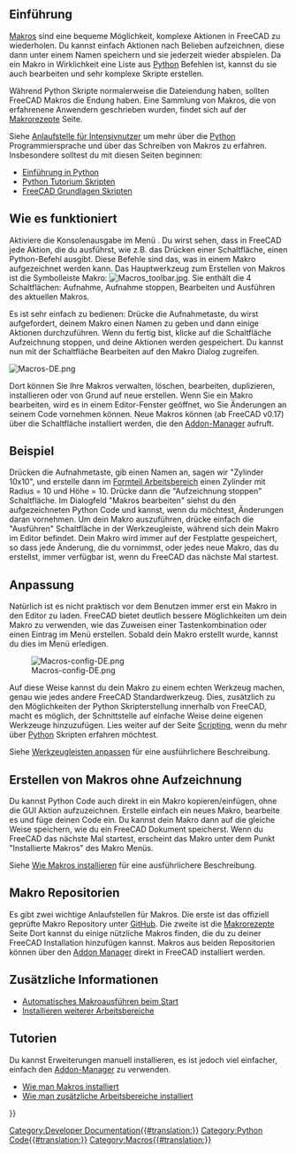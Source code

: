 <languages/>

{{Docnav/de
|[[Scripting_and_macros/de|Skripterstellung und Makros]]
|[[Scripts/de|Skripte]]
}}

{{TOCright}}

<span id="Introduction"></span>
== Einführung ==

[[Macros/de|Makros]] sind eine bequeme Möglichkeit, komplexe Aktionen in FreeCAD zu wiederholen. Du kannst einfach Aktionen nach Belieben aufzeichnen, diese dann unter einem Namen speichern und sie jederzeit wieder abspielen. Da ein Makro in Wirklichkeit eine Liste aus [[Python/de|Python]] Befehlen ist, kannst du sie auch bearbeiten und sehr komplexe Skripte erstellen.

Während Python Skripte normalerweise die Dateiendung {{incode|.py}} haben, sollten FreeCAD Makros die Endung {{incode|.FCMacro}} haben. Eine Sammlung von Makros, die von erfahrenene Anwendern geschrieben wurden, findet sich auf der [[macros_recipes/de|Makrorezepte]] Seite.

Siehe [[Power_users_hub/de|Anlaufstelle für Intensivnutzer]] um mehr über die [[Python/de|Python]] Programmiersprache und über das Schreiben von Makros zu erfahren. Insbesondere solltest du mit diesen Seiten beginnen:
* [[Introduction_to_Python/de|Einführung in Python]]
* [[Python_scripting_tutorial/de|Python Tutorium Skripten]]
* [[FreeCAD_Scripting_Basics/de|FreeCAD Grundlagen Skripten]]

<span id="How_it_works"></span>
== Wie es funktioniert ==

Aktiviere die Konsolenausgabe im Menü {{MenuCommand|Bearbeiten → Einstellungen → Python→ Makro → Skript-Befehle in Python-Konsole anzeigen}}. Du wirst sehen, dass in FreeCAD jede Aktion, die du ausführst, wie z.B. das Drücken einer Schaltfläche, einen Python-Befehl ausgibt. Diese Befehle sind das, was in einem Makro aufgezeichnet werden kann. Das Hauptwerkzeug zum Erstellen von Makros ist die Symbolleiste Makro: [[Image:Macros_toolbar.jpg]]. Sie enthält die 4 Schaltflächen: Aufnahme, Aufnahme stoppen, Bearbeiten und Ausführen des aktuellen Makros.

Es ist sehr einfach zu bedienen: Drücke die Aufnahmetaste, du wirst aufgefordert, deinem Makro einen Namen zu geben und dann einige Aktionen durchzuführen. Wenn du fertig bist, klicke auf die Schaltfläche Aufzeichnung stoppen, und deine Aktionen werden gespeichert. Du kannst nun mit der Schaltfläche Bearbeiten auf den Makro Dialog zugreifen.

[[Image:Macros-DE.png]]
{{Caption|Makro Dialog, der die im System verfügbaren Makros auflistet}}

Dort können Sie Ihre Makros verwalten, löschen, bearbeiten, duplizieren, installieren oder von Grund auf neue erstellen. Wenn Sie ein Makro bearbeiten, wird es in einem Editor-Fenster geöffnet, wo Sie Änderungen an seinem Code vornehmen können. Neue Makros können (ab FreeCAD v0.17) über die Schaltfläche {{Button|Addons...}} installiert werden, die den [[Std_AddonMgr/de|Addon-Manager]] aufruft.

<span id="Example"></span>
== Beispiel ==

Drücken die Aufnahmetaste, gib einen Namen an, sagen wir "Zylinder 10x10", und erstelle dann im [[Part_Workbench/de|Formteil Arbeitsbereich]] einen Zylinder mit Radius = 10 und Höhe = 10. Drücke dann die "Aufzeichnung stoppen" Schaltfläche. Im Dialogfeld "Makros bearbeiten" siehst du den aufgezeichneten Python Code und kannst, wenn du möchtest, Änderungen daran vornehmen. Um dein Makro auszuführen, drücke einfach die "Ausführen" Schaltfläche in der Werkzeugleiste, während sich dein Makro im Editor befindet. Dein Makro wird immer auf der Festplatte gespeichert, so dass jede Änderung, die du vornimmst, oder jedes neue Makro, das du erstellst, immer verfügbar ist, wenn du FreeCAD das nächste Mal startest.

<span id="Customizing"></span>
== Anpassung ==

Natürlich ist es nicht praktisch vor dem Benutzen immer erst ein Makro in den Editor zu laden. FreeCAD bietet deutlich bessere Möglichkeiten um dein Makro zu verwenden, wie das Zuweisen einer Tastenkombination oder einen Eintrag im Menü erstellen. Sobald dein Makro erstellt wurde, kannst du dies im Menü {{MenuCommand|Werkzeuge → Benutzerdefiniert}} erledigen.

[[Image:Macros-config-DE.png]]

Auf diese Weise kannst du dein Makro zu einem echten Werkzeug machen, genau wie jedes andere FreeCAD Standardwerkzeug. Dies, zusätzlich zu den Möglichkeiten der Python Skripterstellung innerhalb von FreeCAD, macht es möglich, der Schnittstelle auf einfache Weise deine eigenen Werkzeuge hinzuzufügen. Lies weiter auf der Seite [[Scripting/de|Scripting]], wenn du mehr über [[Python/de|Python]] Skripten erfahren möchtest.

Siehe [[Customize_Toolbars/de|Werkzeugleisten anpassen]] für eine ausführlichere Beschreibung.

<span id="Creating_macros_without_recording"></span>
== Erstellen von Makros ohne Aufzeichnung ==

Du kannst Python Code auch direkt in ein Makro kopieren/einfügen, ohne die GUI Aktion aufzuzeichnen. Erstelle einfach ein neues Makro, bearbeite es und füge deinen Code ein. Du kannst dein Makro dann auf die gleiche Weise speichern, wie du ein FreeCAD Dokument speicherst. Wenn du FreeCAD das nächste Mal startest, erscheint das Makro unter dem Punkt "Installierte Makros" des Makro Menüs.

Siehe [[How_to_install_macros/de|Wie Makros installieren]] für eine ausführlichere Beschreibung.

<span id="Macro_repositories"></span>
== Makro Repositorien ==

Es gibt zwei wichtige Anlaufstellen für Makros. Die erste ist das offiziell geprüfte Makro Repository unter [https://github.com/FreeCAD/FreeCAD-macros GitHub]. Die zweite ist die [[Macros_recipes/de|Makrorezepte]] Seite Dort kannst du einige nützliche Makros finden, die du zu deiner FreeCAD Installation hinzufügen kannst. Makros aus beiden Repositorien können über den [[Std_AddonMgr|Addon Manager]] direkt in FreeCAD installiert werden.

<span id="Additional_information"></span>
== Zusätzliche Informationen ==

* [[Macro_at_Startup/de|Automatisches Makroausführen beim Start]]
* [[Installing_more_workbenches/de|Installieren weiterer Arbeitsbereiche]]

<span id="Tutorials"></span>
== Tutorien ==

Du kannst Erweiterungen manuell installieren, es ist jedoch viel einfacher, einfach den [[Std_AddonMgr/de|Addon-Manager]] zu verwenden.
* [[How_to_install_macros/de|Wie man Makros installiert]]
* [[How_to_install_additional_workbenches/de|Wie man zusätzliche Arbeitsbereiche installiert]]


{{Docnav/de
|[[Scripting_and_macros/de|Skripterstellung und Makros]]
|[[Scripts/de|Skripte]]
}}

{{Powerdocnavi{{#translation:}}}}
[[Category:Developer Documentation{{#translation:}}]]
[[Category:Python Code{{#translation:}}]]
[[Category:Macros{{#translation:}}]]